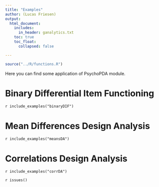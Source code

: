 ```yaml
---
title: "Examples"
author: (Lucas Friesen)
output: 
  html_document:
    includes:
      in_header: ganalytics.txt
    toc: true
    toc_float:
      collapsed: false

---
```



```r
source("../R/functions.R")
```


Here you can find some application of PsychoPDA module.

# Binary Differential Item Functioning

`r include_examples("binaryDIF")`

# Mean Differences Design Analysis

`r include_examples("meansDA")`

# Correlations Design Analysis

`r include_examples("corrDA")`

`r issues()`